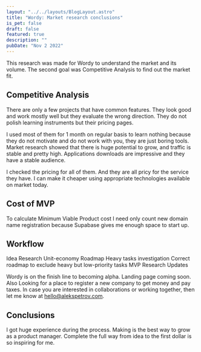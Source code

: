 ```yaml
---
layout: "../../layouts/BlogLayout.astro"
title: "Wordy: Market research conclusions"
is_pet: false
draft: false
featured: true
description: ""
pubDate: "Nov 2 2022"
---
```


This research was made for Wordy to understand the market and its volume. The second goal was Competitive Analysis to find out the market fit.

## Competitive Analysis

There are only a few projects that have common features. They look good and work mostly well but they evaluate the wrong direction. They do not polish learning instruments but their pricing pages.

I used most of them for 1 month on regular basis to learn nothing because they do not motivate and do not work with you, they are just boring tools.
Market research showed that there is huge potential to grow, and traffic is stable and pretty high. Applications downloads are impressive and they have a stable audience.

I checked the pricing for all of them. And they are all pricy for the service they have. I can make it cheaper using appropriate technologies available on market today.

## Cost of MVP
To calculate Minimum Viable Product cost I need only count new domain name registration because Supabase gives me enough space to start up.

## Workflow
Idea
Research
Unit-economy
Roadmap
Heavy tasks investigation
Correct roadmap to exclude heavy but low-priority tasks
MVP
Research
Updates

Wordy is on the finish line to becoming alpha. Landing page coming soon. Also Looking for a place to register a new company to get money and pay taxes. In case you are interested in collaborations or working together, then let me know at hello@alekspetrov.com.

## Conclusions

I got huge experience during the process. Making is the best way to grow as a product manager.
Complete the full way from idea to the first dollar is so inspiring for me.
